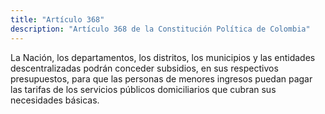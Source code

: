 ```yaml
---
title: "Artículo 368"
description: "Artículo 368 de la Constitución Política de Colombia"
---
```


La Nación, los departamentos, los distritos, los municipios y las entidades descentralizadas podrán conceder subsidios, en sus respectivos presupuestos, para que las personas de menores ingresos puedan pagar las tarifas de los servicios públicos domiciliarios que cubran sus necesidades básicas.